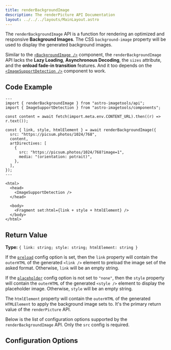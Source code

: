 ```yaml
---
title: renderBackgroundImage
description: The renderPicture API Documentation
layout: ../../../layouts/MainLayout.astro
---
```



The `renderBackgroundImage` API is a function for rendering an optimized and responsive **Background Images**. The CSS `background-image` property will be used to display the generated background images.

Similar to the [`<BackgroundImage />`](/en/components/BackgroundImage) component, the `renderBackgroundImage` API lacks the **Lazy Loading**, **Asynchronous Decoding**, the `sizes` attribute, and the **onload fade-in transition** features. And it too depends on the [`<ImageSupportDetection />`](/en/components-and-apis#imagesupportdetection) component to work.

## Code Example

```astro
---
import { renderBackgroundImage } from "astro-imagetools/api";
import { ImageSupportDetection } from "astro-imagetools/components";

const content = await fetch(import.meta.env.CONTENT_URL).then((r) => r.text());

const { link, style, htmlElement } = await renderBackgroundImage({
  src: "https://picsum.photos/1024/768",
  content,
  artDirectives: [
    {
      src: "https://picsum.photos/1024/768?image=1",
      media: "(orientation: potrait)",
    },
  ],
});
---

<html>
  <head>
    <ImageSupportDetection />
  </head>

  <body>
    <Fragment set:html={link + style + htmlElement} />
  </body>
</html>
```

## Return Value

**Type:** `{ link: string; style: string; htmlElement: string }`

If the [`preload`](#preload) config option is set, then the `link` property will contain the `outerHTML` of the generated `<link />` element to preload the image set of the asked format. Otherwise, `link` will be an empty string.

If the [`placeholder`](#placeholder) config option is not set to `"none"`, then the `style` property will contain the `outerHTML` of the generated `<style />` element to display the placeholder image. Otherwise, `style` will be an empty string.

The `htmlElement` property will contain the `outerHTML` of the generated `HTMLElement` to apply the background image sets to. It's the primary return value of the `renderPicture` API.

Below is the list of configuration options supported by the `renderBackgroundImage` API. Only the `src` config is required.

## Configuration Options

<ConfigOptions api="renderBackgroundImage" />
